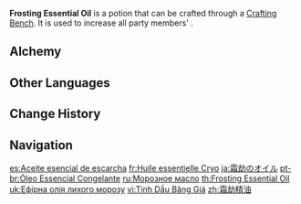 {{Food Infobox
|id              = 111015
|image           = Item_Frosting Essential Oil.png
|type            = Essential Oils
|description     = Grants greater affinity for Cryo, boosting {{Color|Cryo DMG}}. It has a chilling sensation when applied, and helps one to better channel Cryo energy. It also helps to keep you cool-headed and calm.
|quality         = 3
|effectType      = Cryo DMG Up
|effect          = Increases all party members' {{Color|Cryo DMG}} by 25% for 300s.
|eff_att1        = Cryo DMG Bonus
|formula         = Available by default
|source1         = [[Alchemy]]
}}
'''Frosting Essential Oil''' is a potion that can be crafted through a [[Crafting Bench]]. It is used to increase all party members' {{Color|Cryo DMG}}.

==Alchemy==
{{Recipe
|type = Crafting
|Lizard Tail = 1
|Mist Flower Corolla = 1
|Mora = 100
|sort = Lizard Tail;Mist Flower Corolla;Mora
}}

==Other Languages==
{{Other Languages
|en      = Frosting Essential Oil
|zhs     = 霜劫精油
|zhs_rm  = Shuāng Jié Jīngyóu
|zht     = 霜劫精油
|zht_rm  = Shuāng Jié Jīngyóu
|zh_tl   = Frost-Disaster Essential Oil
|ja      = 霜劫のオイル
|ja_rm   = Soukou no Oiru
|ja_tl   = Frost-Disaster Oil
|ko      = 서리의 오일
|ko_rm   = Seori-ui O'il
|ko_tl   = Oil of Frost
|es      = Aceite esencial de escarcha
|es_tl   = Essential Oil of Frost
|fr      = Huile essentielle Cryo
|fr_tl   = Cryo Essential Oil
|ru      = Морозное масло
|ru_tl   = Frosty Oil
|th      = Frosting Essential Oil
|vi      = Tinh Dầu Băng Giá
|vi_tl   = 
|de      = Frostöl
|de_tl   = Frost Oil
|id      = Frosting Essential Oil
|pt      = Óleo Essencial Congelante
|pt_tl   = Freezing Essential Oil
|tr      = Ayaz Özütü
|tr_tl   = Frost Essence
|it      = Olio essenziale congelante
|it_tl   = Freezing Essential Oil
}}

==Change History==
{{Change History|1.0}}

==Navigation==
{{Food Navbox|type=Potions}}

[[es:Aceite esencial de escarcha]]
[[fr:Huile essentielle Cryo]]
[[ja:霜劫のオイル]]
[[pt-br:Óleo Essencial Congelante]]
[[ru:Морозное масло]]
[[th:Frosting Essential Oil]]
[[uk:Ефірна олія лихого морозу]]
[[vi:Tinh Dầu Băng Giá]]
[[zh:霜劫精油]]